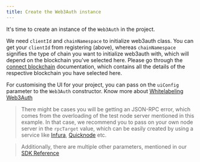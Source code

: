 ```yaml
---
title: Create the Web3Auth instance
---
```


It's time to create an instance of the `Web3Auth` in the project.

We need `clientId` and `chainNamespace` to initialize web3auth class. You can get your `clientId` from registering (above), whereas `chainNamespace`
signifies the type of chain you want to initialize web3auth with, which will depend on the blockchain you've selected here. Please go through the
[connect blockchain](/connect-blockchain/) documentation, which contains all the details of the respective blockchain you have selected here.

For customising the UI for your project, you can pass on the `uiConfig` parameter to the `Web3Auth` constructor. Know more about
[Whitelabeling Web3Auth](/whitelabeling)

> There might be cases you will be getting an JSON-RPC error, which comes from the overloading of the test node server mentioned in this example. In
> that case, we recommend you to pass on your own node server in the `rpcTarget` value, which can be easily created by using a service like
> [Infura](https://infura.io/), [Quicknode](https://www.quicknode.com/) etc.

> Additionally, there are multiple other parameters, mentioned in our [SDK Reference](/sdk/web/modal/initialize#instantiating-web3auth)

